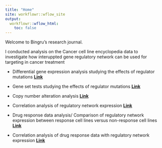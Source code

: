---
title: "Home"
site: workflowr::wflow_site
output:
  workflowr::wflow_html:
    toc: false
---

Welcome to Bingru's research journal.  

I conducted analysis on the Cancer cell line encyclopedia data to investigate how interuppted gene regulatory network can be used for targeting in cancer treatment

* Differential gene expression analysis studying the effects of regulator mutations
**[Link](first-analysis.html)** 


* Gene set tests studying the effects of regulator mutations
**[Link](gene_set_analysis.html)** 

* Copy number alteration analysis
**[Link](cnvchange.html)**

* Correlation analysis of regulatory network expression
**[Link](correlation_analysis.html)**

* Drug response data analysis/ Comparison of regulatory network expression between response cell lines versus non-response cell lines
**[Link](cclecamera_new.html)**

* Correlation analysis of drug response data with regulatory network expression
**[Link](drugcorr.html)**
